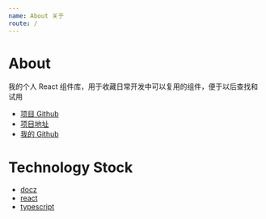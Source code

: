 ```yaml
---
name: About 关于
route: /
---
```


# About

我的个人 React 组件库，用于收藏日常开发中可以复用的组件，便于以后查找和试用

- [项目 Github](https://github.com/Houserqu/houser-components)
- [项目地址](http://houserqu.com/houser-components/)
- [我的 Github](https://github.com/Houserqu)

# Technology Stock

- [docz](https://www.docz.site/)
- [react](https://reactjs.org/)
- [typescript](https://www.typescriptlang.org/)
